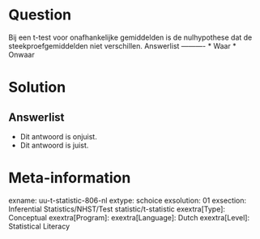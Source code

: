 Question
========
  
Bij een t-test voor onafhankelijke gemiddelden is de nulhypothese dat de steekproefgemiddelden niet verschillen. 
Answerlist
----------
* Waar
* Onwaar

Solution
========

Answerlist
----------
* Dit antwoord is onjuist.
* Dit antwoord is juist.

Meta-information
================
exname: uu-t-statistic-806-nl
extype: schoice
exsolution: 01
exsection: Inferential Statistics/NHST/Test statistic/t-statistic
exextra[Type]: Conceptual
exextra[Program]: 
exextra[Language]: Dutch
exextra[Level]: Statistical Literacy